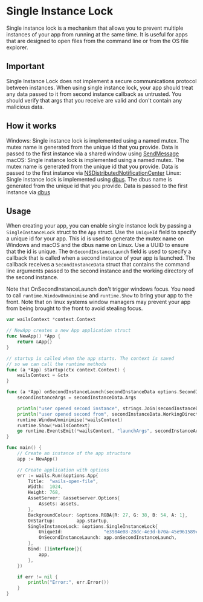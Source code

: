 # Single Instance Lock

Single instance lock is a mechanism that allows you to prevent multiple instances of your app from running at the same time.
It is useful for apps that are designed to open files from the command line or from the OS file explorer.

## Important

Single Instance Lock does not implement a secure communications protocol between instances. When using single instance lock,
your app should treat any data passed to it from second instance callback as untrusted.
You should verify that args that you receive are valid and don't contain any malicious data.

## How it works

Windows: Single instance lock is implemented using a named mutex. The mutex name is generated from the unique id that you provide. Data is passed to the first instance via a shared window using [SendMessage](https://learn.microsoft.com/en-us/windows/win32/api/winuser/nf-winuser-sendmessage)
macOS: Single instance lock is implemented using a named mutex. The mutex name is generated from the unique id that you provide. Data is passed to the first instance via [NSDistributedNotificationCenter](https://developer.apple.com/documentation/foundation/nsdistributednotificationcenter)
Linux: Single instance lock is implemented using [dbus](https://www.freedesktop.org/wiki/Software/dbus/). The dbus name is generated from the unique id that you provide. Data is passed to the first instance via [dbus](https://www.freedesktop.org/wiki/Software/dbus/)

## Usage
When creating your app, you can enable single instance lock by passing a `SingleInstanceLock` struct to the `App` struct.
Use the `UniqueId` field to specify a unique id for your app.
This id is used to generate the mutex name on Windows and macOS and the dbus name on Linux. Use a UUID to ensure that the id is unique.
The `OnSecondInstanceLaunch` field is used to specify a callback that is called when a second instance of your app is launched.
The callback receives a `SecondInstanceData` struct that contains the command line arguments passed to the second instance and the working directory of the second instance.

Note that OnSecondInstanceLaunch don't trigger windows focus.
You need to call `runtime.WindowUnminimise` and `runtime.Show` to bring your app to the front.
Note that on linux systems window managers may prevent your app from being brought to the front to avoid stealing focus.

```go title="main.go"
var wailsContext *context.Context

// NewApp creates a new App application struct
func NewApp() *App {
	return &App{}
}

// startup is called when the app starts. The context is saved
// so we can call the runtime methods
func (a *App) startup(ctx context.Context) {
	wailsContext = &ctx
}

func (a *App) onSecondInstanceLaunch(secondInstanceData options.SecondInstanceData) {
	secondInstanceArgs = secondInstanceData.Args

	println("user opened second instance", strings.Join(secondInstanceData.Args, ","))
	println("user opened second from", secondInstanceData.WorkingDirectory)
	runtime.WindowUnminimise(*wailsContext)
	runtime.Show(*wailsContext)
	go runtime.EventsEmit(*wailsContext, "launchArgs", secondInstanceArgs)
}

func main() {
	// Create an instance of the app structure
	app := NewApp()

	// Create application with options
	err := wails.Run(&options.App{
		Title:  "wails-open-file",
		Width:  1024,
		Height: 768,
		AssetServer: &assetserver.Options{
			Assets: assets,
		},
		BackgroundColour: &options.RGBA{R: 27, G: 38, B: 54, A: 1},
		OnStartup:        app.startup,
		SingleInstanceLock: &options.SingleInstanceLock{
			UniqueId:               "e3984e08-28dc-4e3d-b70a-45e961589cdc",
			OnSecondInstanceLaunch: app.onSecondInstanceLaunch,
		},
		Bind: []interface{}{
			app,
		},
	})

	if err != nil {
		println("Error:", err.Error())
	}
}
```
